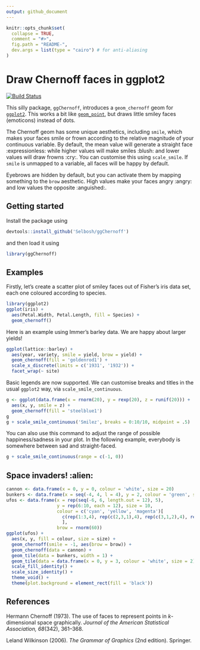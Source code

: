 ```yaml
---
output: github_document
---
```


<!-- README.md is generated from README.Rmd. Please edit that file -->

```r
knitr::opts_chunk$set(
  collapse = TRUE,
  comment = "#>",
  fig.path = "README-",
  dev.args = list(type = "cairo") # for anti-aliasing
)
```

# Draw Chernoff faces in ggplot2

[![Build Status](https://travis-ci.org/Selbosh/ggChernoff.svg?branch=master)](https://travis-ci.org/Selbosh/ggChernoff)

This silly package, `ggChernoff`, introduces a `geom_chernoff` geom for [`ggplot2`](http://ggplot2.org).
This works a bit like [`geom_point`](http://docs.ggplot2.org/current/geom_point.html),
but draws little smiley faces (emoticons) instead of dots.

The Chernoff geom has some unique aesthetics, including `smile`,
which makes your faces smile or frown according to the relative magnitude of your continuous variable.
By default, the mean value will generate a straight face :expressionless: while higher values will make smiles :blush: and lower values will draw frowns :cry:. You can customise this using `scale_smile`.
If `smile` is unmapped to a variable, all faces will be happy by default.

Eyebrows are hidden by default, but you can activate them by mapping something to the `brow` aesthetic.
High values make your faces angry :angry: and low values the opposite :anguished:.

## Getting started

Install the package using
```r
devtools::install_github('Selbosh/ggChernoff')
```
and then load it using
```r
library(ggChernoff)
```

## Examples

Firstly, let's create a scatter plot of smiley faces out of Fisher's iris data set, each one coloured according to species.
```r
library(ggplot2)
ggplot(iris) +
  aes(Petal.Width, Petal.Length, fill = Species) +
  geom_chernoff()
```

Here is an example using Immer's barley data. We are happy about larger yields!
```r
ggplot(lattice::barley) +
  aes(year, variety, smile = yield, brow = yield) +
  geom_chernoff(fill = 'goldenrod1') +
  scale_x_discrete(limits = c('1931', '1932')) +
  facet_wrap(~ site)
```

Basic legends are now supported. We can customise breaks and titles in the usual `ggplot2` way, via `scale_smile_continuous`.

```r
g <- ggplot(data.frame(x = rnorm(20), y = rexp(20), z = runif(20))) +
  aes(x, y, smile = z) +
  geom_chernoff(fill = 'steelblue1')
g
g + scale_smile_continuous('Smilez', breaks = 0:10/10, midpoint = .5)
```

You can also use this command to adjust the range of possible happiness/sadness in your plot. In the following example, everybody is somewhere between sad and straight-faced.

```r
g + scale_smile_continuous(range = c(-1, 0))
```

## Space invaders! :alien:

```r
cannon <- data.frame(x = 0, y = 0, colour = 'white', size = 20)
bunkers <- data.frame(x = seq(-4, 4, l = 4), y = 2, colour = 'green', size = 1)
ufos <- data.frame(x = rep(seq(-6, 6, length.out = 12), 5),
                   y = rep(6:10, each = 12), size = 10,
                   colour = c('cyan', 'yellow', 'magenta')[
                     c(rep(1:3,4), rep(c(2,3,1),4), rep(c(3,1,2),4), rep(1:3,4), rep(c(2,3,1),4))
                     ],
                   brow = rnorm(60))
ggplot(ufos) +
  aes(x, y, fill = colour, size = size) +
  geom_chernoff(smile = -1, aes(brow = brow)) +
  geom_chernoff(data = cannon) +
  geom_tile(data = bunkers, width = 1) +
  geom_tile(data = data.frame(x = 0, y = 3, colour = 'white', size = 2), width = .1) +
  scale_fill_identity() +
  scale_size_identity() +
  theme_void() +
  theme(plot.background = element_rect(fill = 'black'))
```

## References
Hermann Chernoff (1973).
The use of faces to represent points in *k*-dimensional space graphically.
*Journal of the American Statistical Association, 68*(342), 361–368.

Leland Wilkinson (2006).
*The Grammar of Graphics* (2nd edition).
Springer.
